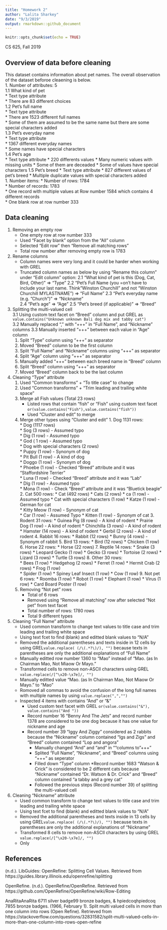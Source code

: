 ```yaml
---
title: "Homework 2"
author: "Lalita Sharkey"
date: "9/3/2019"
output: rmarkdown::github_document
---
```


```r
knitr::opts_chunk$set(echo = TRUE)
```

CS 625, Fall 2019

Overview of data before cleaning
---
This dataset contains information about pet names. The overall observation of the dataset beforoe cleaening is below.  
1. Number of attributes: 5  
  1.1 What kind of pet  
    * Text type attribute  
    * There are 83 different choices  
  1.2 Pet's full name  
    * Text type attribute  
    * There are 1523 different full names  
    * Some of them are assumed to be the same name but there are some special characters added  
  1.3 Pet's everyday name  
    * Text type attribute  
    * 1367 different everyday names  
    * Some names have special characters  
  1.4 Pet's age  
    * Text type attribute 
    * 220 differents values
    * Many numeric values with missing units 
    * Some of them are deceaded 
    * Some of values have special characters
  1.5 Pet's breed 
    * Text type attribute 
    * 827 different values of pet's breed 
    * Multiple duplicate values with special characters added  
1. Number items:
   * Number of rows: 1784  
   * Number of records: 1783  
   * One record with multiple values at Row number 1584 which contains 4 different records   
   * One blank row at row number 333  

Data cleaning
---
1. Removing an empty row 
   * One empty row at row number 333 
   * Used "Facet by blank" option from the "All" column 
   * Selected "Edit row" then "Remove all matching rows"  
   * Total row number after removing empty row is 1783 
2. Rename columns 
   * Column names were very long and it could be harder when working with GREL
   * Truncated column names as below by using "Rename this column" under "Edit column" option: 
       2.1 "What kind of pet is this (Dog, Cat, Bird, Other)" => "Type" 
       2.2 "Pet's Full Name (you =on't have to include your last name. Think "Winston Churchill" and not   "Winston Churchill MYLASTNAME") => "Full Name" 
       2.3 "Pet's everyday name (e.g. "Church")" => "Nickname"  
       2.4 "Pet's age" => "Age" 
       2.5 "Pet's breed (if applicable)" => "Breed" 
3. Splitting the multi-valued cell   
      3.1 Using custom text facet on "Breed" column and put GREL as `value.contains("Unknown unknown Bali dog mix and tabby cat")`  
      3.2 Manually replaced "," with "+++" in "Full Name", and "Nickname" columns 
      3.3 Manually inserted "+++" between each value in "Age" column 
      1. Split "Type" column using "+++" as separator  
      1. Moved "Breed" column to be the first column 
      1. Split "Full Name" and "Nickname" columns using "+++" as separator 
      1. Split "Age" column using "+++" as separator 
      1. Manually added "+++" between each breed name in "Breed" column 
      1. Split "Breed" column using "+++" as separator 
      1. Moved "Breed" column back to be the last column 
1. Cleaning "Type" attribute   
   1. Used "Common transforms" + "To title case" to change  
   1. Used "Common transforms" + "Trim leading and trailing white space" 
   1. Merge all Fish values (Total 23 rows) 
        * Listed rows that contain "fish" or "Fish" using custom text facet `or(value.contains("Fish"),value.contains("fish"))` 
        * Used "Cluster and edit" to merge 
   1. Merge other types using "Cluster and edit" 
            1. Dog 1131 rows:  
                * Dog (1117 rows)  
                * Sog (3 rows) - Assumed typo  
                * Dig (1 row) - Assumed typo  
                * God ( 1 row) - Assumed typo  
                * Dog with special characters (2 rows)  
                * Puppy (1 row) - Synonym of dog  
                * Pit Bull (1 row) - A kind of dog  
                * Doggo (1 row) - Synonym of dog  
                * Phoebe (1 row) - Checked "Breed" attribute and it was "Staffordshire Terrier"  
                * Luna (1 row) -  Checked "Breed" attribute and it was "Lab"  
                * Dlg (1 row) - Assumed typo  
                * Mona (1 row) - Check "Breed" attribute and it was "Bluetick beagle" 
            2. Cat 500 rows: 
                * Cat (492 rows) 
                * Cats (2 rows) 
                * ca (1 row) - Assumed typo 
                * Cat with special characters (1 row) 
                * Katze (1 row) - German for cat  
                * Kitty Meow (1 row) - Synonym of cat  
                * Car (1 row) - Assumed Typo 
                * Kitten (1 row) - Synonym of cat 
            3. Rodent 31 rows: 
                * Guinea Pig (8 rows) - A kind of rodent 
                * Prairie Dog (1 row) - A kind of rodent 
                * Chinchilla (3 rows) - A kind of rodent 
                * Hamster (14 rows) - A kind of rodent 
                * Gerbil (2 rows) - A kind of rodent 
            4. Rabbit 16 rows: 
                * Rabbit (12 rows) 
                * Bunny (4 rows) - Synonym of rabbit 
            5. Bird 13 rows: 
                * Bird (12 rows) 
                * Chicken (1 row) 
            6. Horse 22 rows: 
                * Horse (22 rows) 
            7. Reptile 14 rows: 
                * Snake (3 rows) 
                * Leopard Gecko (1 row) 
                * Gecko (3 rows) 
                * Tortoise (2 rows) 
                * Lizard (3 rows) 
                * Turtle (3 rows) 
            8. Other 30 rows:  
                * Bees (1 row) 
                * Hedgehog (2 rows)
                * Ferret (1 row) 
                * Hermit Crab (2 rows) 
                * Frog (1 row)  
                * Spider (1 row) 
                * Spiney Leaf Insect (1 row) 
                * Cow (1 row) 
            9. Not pet 6 rows: 
                * Roomba (1 row) 
                * Robot (1 row) 
                * Elephant (1 row) 
                * Virus (1 row) 
                * Card Board Poster (1 row) 
   1. Removing "Not pet" rows 
      * Total of 6 rows 
      * Removed using "Remove all matching" row after selected "Not pet" from text facet 
      * Total number of rows: 1780 rows 
      * Total 9 different types 
1. Cleaning "Full Name" attribute
   * Used common transform to change text values to title case and trim leading and trailing white space
   * Using text fcet to find (blank) and editted blank values to "N/A"
   * Removed the additional parentheses and texts inside in 12 cells by using GREL`value.replace( (/\(.*?\)/), "")` because texts in parentheses are only the additional explanations of "Full Name"  
   * Manually editted row number 1360 to "Mao" instead of "Mao. (as In Chairman Mao,  Not Miaow Or Mayo."
   * Transformed cells to remove non-ASCII characters using GREL `value.replace(/[^\x20-\x7e]/, "")`  
   * Manually editted value "Mao. (as In Chairman Mao,  Not Miaow Or Mayo." to "Mao"
   * Romoved all commas to avoid the confusion of the long full names with multiple names by using `value.replace(",","")`  
   * Inspected 4 items with contains "And" or "&" 
     * Used custom text facet with GREL `or(value.contains("&"), value.contains("And "))`
     * Record number 16 "Benny And The Jets" and record number 1378 are considered to be one dog because it has one value for nickname and age
     * Record number 39 "Iggy And Ziggy" considered as 2 rabbits because the "Nickname" column contained "Igs and Zigs" and "Breed" column contained "Lop and angora" 
          * Manually changed "And" and "and" in ""columns to "+++"
          * Splited "Full Name", "Nickname", and "Breed" columns using "+++" as seperator
          * Filled down "Type" column
     *Record number 1683 "Watson & Crick" is considered to be 2 different cats because "Nickname" contained "Dr. Watson & Dr. Crick" and "Breed" column contained "a tabby and a grey cat" 
          * Followed the previous steps (Record number 39) of splitting the multi-valued cell   
1. Cleaning "Nickname" attribute  
    * Used common transform to change text values to title case and trim leading and trailing white space
    * Using text fcet to find (blank) and editted blank values to "N/A"  
    * Removed the additional parentheses and texts inside in 13 cells by using GREL`value.replace( (/\(.*?\)/), "")` because texts in parentheses are only the additional explanations of "Nickname"
    * Transformed 8 cells to remove non-ASCII characters by using GREL `value.replace(/[^\x20-\x7e]/, "")` 
    * Only 
    
References
---
(n.d.). LibGuides: OpenRefine: Splitting Cell Values. Retrieved from  https://guides.library.illinois.edu/openrefine/splitting

OpenRefine. (n.d.). OpenRefine/OpenRefine. Retrieved from  https://github.com/OpenRefine/OpenRefine/wiki/Row-Editing

AnaRitaAnaRita 6711 silver badge99 bronze badges, & hpiedcoqhpiedcoq 7855 bronze badges. (1966, February 1). Split multi valued cells in more than one column into rows (Open Refine). Retrieved from https://stackoverflow.com/questions/32831582/split-multi-valued-cells-in-more-than-one-column-into-rows-open-refine